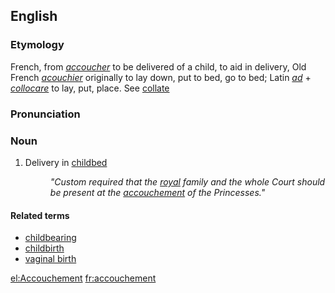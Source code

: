 ==English==
===Etymology===
French, from ''[[accoucher]]'' to be delivered of a child, to aid in delivery, Old French ''[[acouchier]]'' originally to lay down, put to bed, go to bed; Latin ''[[ad]]'' + ''[[collocare]]'' to lay, put, place. See [[collate]]

===Pronunciation===
{{AHD|ä′ksh-mäɴ}}

===Noun===
#Delivery in [[childbed]]
#: ''"Custom required that the [[royal]] family and the whole Court should be present at the [[accouchement]] of the Princesses."''

====Related terms====
*[[childbearing]]
*[[childbirth]]
*[[vaginal birth]]
[[el:Accouchement]]
[[fr:accouchement]]